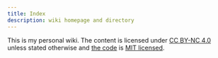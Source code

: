 ```yaml
---
title: Index
description: wiki homepage and directory
---
```

This is my personal wiki.
The content is licensed under [CC BY-NC 4.0][cc] unless stated otherwise
and [the code][github] is [MIT licensed][license].

[cc]: https://creativecommons.org/licenses/by-nc/4.0/deed.en
[github]: https://github.com/woodalis/wiki.inforno.graphics
[license]: https://github.com/woodalis/wiki.inforno.graphics/blob/main/LICENSE


<Sitemap />